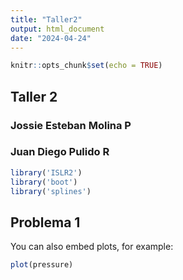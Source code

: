 ```yaml
---
title: "Taller2"
output: html_document
date: "2024-04-24"
---
```


```r
knitr::opts_chunk$set(echo = TRUE)
```

## Taller 2

### Jossie Esteban Molina P

### Juan Diego Pulido R

```r
library('ISLR2')
library('boot')
library('splines')
```

## Problema 1

You can also embed plots, for example:

```r
plot(pressure)
```
